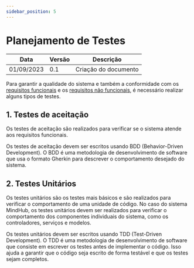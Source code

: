 ```yaml
---
sidebar_position: 5
---
```


# Planejamento de Testes

| Data       | Versão       | Descrição                     | 
|------------|--------------|-------------------------------|
| 01/09/2023 | 0.1          | Criação do documento          |

Para garantir a qualidade do sistema e também a conformidade com os [requisitos funcionais](/docs/Documentos/documento-de-requisitos#31-requisitos-funcionais) e os [requisitos não funcionais](/docs/Documentos/documento-de-requisitos#32-requisitos-não-funcionais), é necessário realizar alguns tipos de testes.


## 1. Testes de aceitação

Os testes de aceitação são realizados para verificar se o sistema atende aos requisitos funcionais. 

Os testes de aceitação devem ser escritos usando BDD (Behavior-Driven Development). O BDD é uma metodologia de desenvolvimento de software que usa o formato Gherkin para descrever o comportamento desejado do sistema.


## 2. Testes Unitários

Os testes unitários são os testes mais básicos e são realizados para verificar o comportamento de uma unidade de código. No caso do sistema MindHub, os testes unitários devem ser realizados para verificar o comportamento dos componentes individuais do sistema, como os controladores, serviços e modelos.

Os testes unitários devem ser escritos usando TDD (Test-Driven Development). O TDD é uma metodologia de desenvolvimento de software que consiste em escrever os testes antes de implementar o código. Isso ajuda a garantir que o código seja escrito de forma testável e que os testes sejam completos.